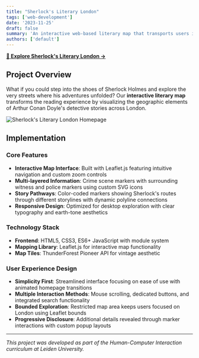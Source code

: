 ```yaml
---
title: "Sherlock's Literary London"
tags: ['web-development']
date: '2023-11-25'
draft: false
summary: 'An interactive web-based literary map that transports users into the atmospheric locations of Sherlock Holmes stories throughout London'
authors: ['default']
---
```


**[🔗 Explore Sherlock's Literary London →](https://yunshan-cai.github.io/sherlock-literary-london/)**

## Project Overview

What if you could step into the shoes of Sherlock Holmes and explore the very streets where his adventures unfolded? Our **interactive literary map** transforms the reading experience by visualizing the geographic elements of Arthur Conan Doyle's detective stories across London.

![Sherlock's Literary London Homepage](/static/images/sherlock-homepage-screenshot.png)

## Implementation

### **Core Features**

- **Interactive Map Interface**: Built with Leaflet.js featuring intuitive navigation and custom zoom controls
- **Multi-layered Information**: Crime scene markers with surrounding witness and police markers using custom SVG icons
- **Story Pathways**: Color-coded markers showing Sherlock's routes through different storylines with dynamic polyline connections
- **Responsive Design**: Optimized for desktop exploration with clear typography and earth-tone aesthetics

### **Technology Stack**

- **Frontend**: HTML5, CSS3, ES6+ JavaScript with module system
- **Mapping Library**: Leaflet.js for interactive map functionality
- **Map Tiles**: ThunderForest Pioneer API for vintage aesthetic

### **User Experience Design**

- **Simplicity First**: Streamlined interface focusing on ease of use with animated homepage transitions
- **Multiple Interaction Methods**: Mouse scrolling, dedicated buttons, and integrated search functionality
- **Bounded Exploration**: Restricted map area keeps users focused on London using Leaflet bounds
- **Progressive Disclosure**: Additional details revealed through marker interactions with custom popup layouts

---

_This project was developed as part of the Human-Computer Interaction curriculum at Leiden University._
